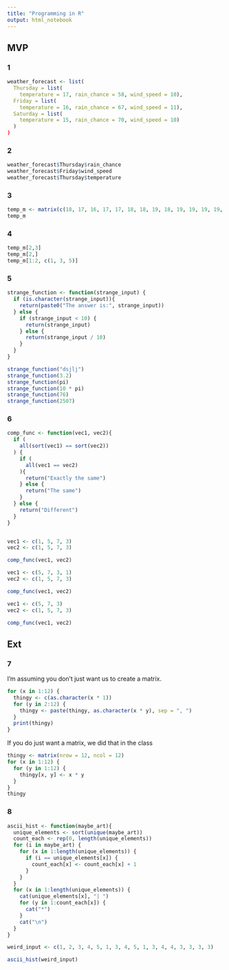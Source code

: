 ```yaml
---
title: "Programming in R"
output: html_notebook
---
```



## MVP

### 1

```r
weather_forecast <- list(
  Thursday = list(
    temperature = 17, rain_chance = 58, wind_speed = 10),
  Friday = list(
    temperature = 16, rain_chance = 67, wind_speed = 11),
  Saturday = list(
    temperature = 15, rain_chance = 70, wind_speed = 10)
  )
)
```

### 2

```r
weather_forecast$Thursday$rain_chance
weather_forecast$Friday$wind_speed
weather_forecast$Thursday$temperature
```

### 3

```r
temp_m <- matrix(c(18, 17, 16, 17, 17, 18, 18, 19, 18, 19, 19, 19, 19, 19), nrow = 2, ncol = 7)
temp_m
```

### 4

```r
temp_m[2,3]
temp_m[2,]
temp_m[1:2, c(1, 3, 5)]
```

### 5

```r
strange_function <- function(strange_input) {
  if (is.character(strange_input)){
    return(paste0("The answer is:", strange_input))
  } else {
    if (strange_input < 10) {
      return(strange_input)
    } else {
      return(strange_input / 10)
    }
  }
}

strange_function("dsjlj")
strange_function(3.2)
strange_function(pi)
strange_function(10 * pi)
strange_function(76)
strange_function(2507)
```

### 6

```r
comp_func <- function(vec1, vec2){
  if (
    all(sort(vec1) == sort(vec2))
  ) {
    if (
      all(vec1 == vec2)
    ){
      return("Exactly the same")
    } else {
      return("The same")
    }
  } else {
    return("Different")
  }
}


vec1 <- c(1, 5, 7, 3)
vec2 <- c(1, 5, 7, 3)

comp_func(vec1, vec2)

vec1 <- c(5, 7, 3, 1)
vec2 <- c(1, 5, 7, 3)

comp_func(vec1, vec2)

vec1 <- c(5, 7, 3)
vec2 <- c(1, 5, 7, 3)

comp_func(vec1, vec2)
```

## Ext

### 7

I'm assuming you don't just want us to create a matrix.
```r
for (x in 1:12) {
  thingy <- c(as.character(x * 1))
  for (y in 2:12) {
    thingy <- paste(thingy, as.character(x * y), sep = ", ")
  }
  print(thingy)
}
```
If you do just want a matrix, we did that in the class
```r
thingy <- matrix(nrow = 12, ncol = 12)
for (x in 1:12) {
  for (y in 1:12) {
    thingy[x, y] <- x * y
  }
}
thingy
```

### 8

```r
ascii_hist <- function(maybe_art){
  unique_elements <- sort(unique(maybe_art))
  count_each <- rep(0, length(unique_elements))
  for (i in maybe_art) {
    for (x in 1:length(unique_elements)) {
      if (i == unique_elements[x]) {
        count_each[x] <- count_each[x] + 1
      }
    }
  }
  for (x in 1:length(unique_elements)) {
    cat(unique_elements[x], "| ")
    for (y in 1:count_each[x]) {
      cat("*")
    }
    cat("\n")
  }
}

weird_input <- c(1, 2, 3, 4, 5, 1, 3, 4, 5, 1, 3, 4, 4, 3, 3, 3, 3)

ascii_hist(weird_input)
```

